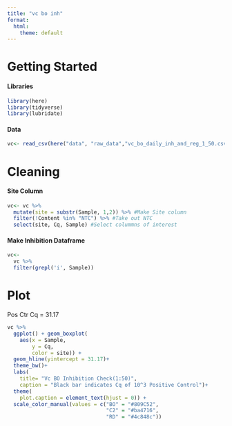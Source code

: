 ```yaml
---
title: "vc bo inh"
format:
  html:
    theme: default
---
```


# Getting Started

#### Libraries

```r
library(here)
library(tidyverse)
library(lubridate)
```

#### Data

```r
vc<- read_csv(here("data", "raw_data","vc_bo_daily_inh_and_reg_1_50.csv"))
```

# Cleaning

#### Site Column

```r
vc<- vc %>%
  mutate(site = substr(Sample, 1,2)) %>% #Make Site column
  filter(!Content %in% "NTC") %>% #Take out NTC
  select(site, Cq, Sample) #Select colummns of interest
```

#### Make Inhibition Dataframe

```r
vc<- 
  vc %>%
  filter(grepl('i', Sample))
```

# Plot

Pos Ctr Cq = 31.17

```r
vc %>%
  ggplot() + geom_boxplot(
    aes(x = Sample,
        y = Cq,
        color = site)) +
  geom_hline(yintercept = 31.17)+
  theme_bw()+
  labs(
    title= "Vc BO Inhibition Check(1:50)",
    caption = "Black bar indicates Cq of 10^3 Positive Control")+
  theme(
    plot.caption = element_text(hjust = 0)) +
  scale_color_manual(values = c("BO" = "#809C52",
                                "C2" = "#ba4716",
                                "RD" = "#4c848c"))
```
